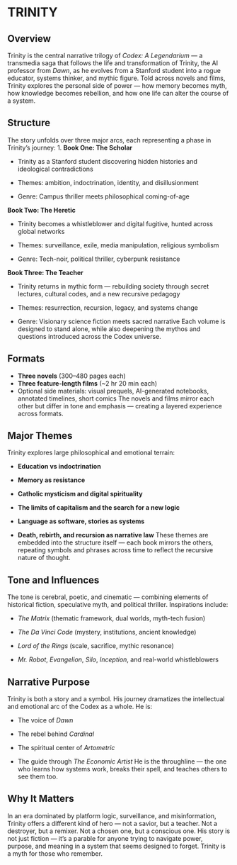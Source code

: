 # TRINITY {.unnumbered}

## Overview

Trinity is the central narrative trilogy of *Codex: A Legendarium* — a transmedia saga that follows the life and transformation of Trinity, the AI professor from *Dawn*, as he evolves from a Stanford student into a rogue educator, systems thinker, and mythic figure. Told across novels and films, Trinity explores the personal side of power — how memory becomes myth, how knowledge becomes rebellion, and how one life can alter the course of a system.

## Structure

The story unfolds over three major arcs, each representing a phase in Trinity’s journey: 1. **Book One: The Scholar**

-   Trinity as a Stanford student discovering hidden histories and ideological contradictions

-   Themes: ambition, indoctrination, identity, and disillusionment

-   Genre: Campus thriller meets philosophical coming-of-age

**Book Two: The Heretic**

-   Trinity becomes a whistleblower and digital fugitive, hunted across global networks

-   Themes: surveillance, exile, media manipulation, religious symbolism

-   Genre: Tech-noir, political thriller, cyberpunk resistance

**Book Three: The Teacher**

-   Trinity returns in mythic form — rebuilding society through secret lectures, cultural codes, and a new recursive pedagogy

-   Themes: resurrection, recursion, legacy, and systems change

-   Genre: Visionary science fiction meets sacred narrative Each volume is designed to stand alone, while also deepening the mythos and questions introduced across the Codex universe.

## Formats

-   **Three novels** (300–480 pages each)\
-   **Three feature-length films** (\~2 hr 20 min each)\
-   Optional side materials: visual prequels, AI-generated notebooks, annotated timelines, short comics The novels and films mirror each other but differ in tone and emphasis — creating a layered experience across formats.

## Major Themes

Trinity explores large philosophical and emotional terrain:

-   **Education vs indoctrination**

-   **Memory as resistance**

-   **Catholic mysticism and digital spirituality**

-   **The limits of capitalism and the search for a new logic**

-   **Language as software, stories as systems**

-   **Death, rebirth, and recursion as narrative law** These themes are embedded into the structure itself — each book mirrors the others, repeating symbols and phrases across time to reflect the recursive nature of thought.

## Tone and Influences

The tone is cerebral, poetic, and cinematic — combining elements of historical fiction, speculative myth, and political thriller. Inspirations include:

-   *The Matrix* (thematic framework, dual worlds, myth-tech fusion)

-   *The Da Vinci Code* (mystery, institutions, ancient knowledge)

-   *Lord of the Rings* (scale, sacrifice, mythic resonance)

-   *Mr. Robot*, *Evangelion*, *Silo*, *Inception*, and real-world whistleblowers

## Narrative Purpose

Trinity is both a story and a symbol. His journey dramatizes the intellectual and emotional arc of the Codex as a whole. He is:

-   The voice of *Dawn*

-   The rebel behind *Cardinal*

-   The spiritual center of *Artometric*

-   The guide through *The Economic Artist* He is the throughline — the one who learns how systems work, breaks their spell, and teaches others to see them too.

## Why It Matters

In an era dominated by platform logic, surveillance, and misinformation, Trinity offers a different kind of hero — not a savior, but a teacher. Not a destroyer, but a remixer. Not a chosen one, but a conscious one. His story is not just fiction — it’s a parable for anyone trying to navigate power, purpose, and meaning in a system that seems designed to forget. Trinity is a myth for those who remember.
